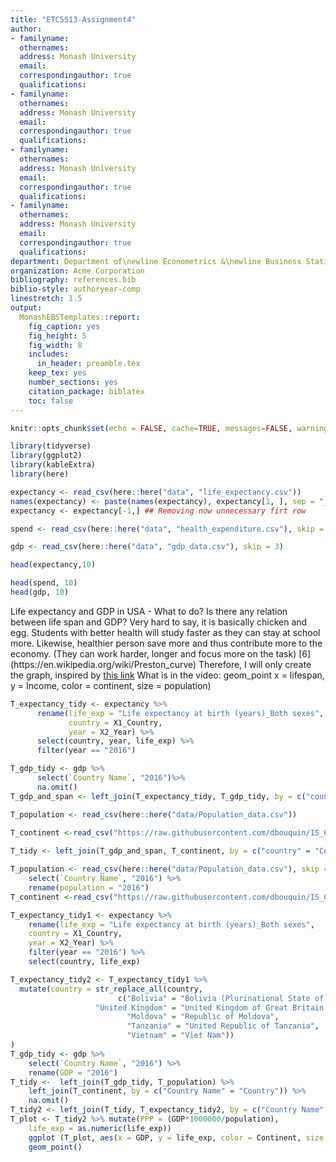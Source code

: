 ```yaml
---
title: "ETC5513-Assignment4"
author:
- familyname: 
  othernames: 
  address: Monash University
  email: 
  correspondingauthor: true
  qualifications:
- familyname: 
  othernames: 
  address: Monash University
  email: 
  correspondingauthor: true
  qualifications:
- familyname: 
  othernames: 
  address: Monash University
  email: 
  correspondingauthor: true
  qualifications:
- familyname: 
  othernames: 
  address: Monash University
  email: 
  correspondingauthor: true
  qualifications:
department: Department of\newline Econometrics &\newline Business Statistics
organization: Acme Corporation
bibliography: references.bib
biblio-style: authoryear-comp
linestretch: 1.5
output:
  MonashEBSTemplates::report:
    fig_caption: yes
    fig_height: 5
    fig_width: 8
    includes:
      in_header: preamble.tex
    keep_tex: yes
    number_sections: yes
    citation_package: biblatex
    toc: false
---
```


```r
knitr::opts_chunk$set(echo = FALSE, cache=TRUE, messages=FALSE, warning=FALSE, fig.pos = 'H')

library(tidyverse)
library(ggplot2)
library(kableExtra)
library(here)
```


```r
expectancy <- read_csv(here::here("data", "life_expectancy.csv"))
names(expectancy) <- paste(names(expectancy), expectancy[1, ], sep = "_") ## Merging first two header rows together to get row names
expectancy <- expectancy[-1,] ## Removing now unnecessary firt row

spend <- read_csv(here::here("data", "health_expenditure.csv"), skip = 1)

gdp <- read_csv(here::here("data", "gdp_data.csv"), skip = 3)

head(expectancy,10)

head(spend, 10)
head(gdp, 10)
```

 
\section*{Introduction}



\section*{Differences between men and women}



\section*{Differences betweetn countries}



\section*{Life expectancy at birth vs at 60}



\section*{Life expectancy and Gross Domestic Product}
Life expectancy and GDP in USA
- What to do?
Is there any relation between life span and GDP? Very hard to say, it is basically chicken and egg. Students with better health will study faster as they can stay at school more. Likewise, healthier person save more and thus contribute more to the economy. (They can work harder, longer and focus more on the task) [6] (https://en.wikipedia.org/wiki/Preston_curve)
Therefore, I will only create the graph, inspired by [this link](https://vimeo.com/113449763)
What is in the video:
geom_point x = lifespan, y = Income, color = continent, size = population) 

```r

T_expectancy_tidy <- expectancy %>%
      rename(life_exp = "Life expectancy at birth (years)_Both sexes",
             country = X1_Country,
             year = X2_Year) %>%
      select(country, year, life_exp) %>%
      filter(year == "2016")

T_gdp_tidy <- gdp %>%
      select(`Country Name`, "2016")%>%
      na.omit()
T_gdp_and_span <- left_join(T_expectancy_tidy, T_gdp_tidy, by = c("country" = "Country Name"))

T_population <- read_csv(here::here("data/Population_data.csv"))
  
T_continent <-read_csv("https://raw.githubusercontent.com/dbouquin/IS_608/master/NanosatDB_munging/Countries-Continents.csv")

T_tidy <- left_join(T_gdp_and_span, T_continent, by = c("country" = "Country"))

```


```r
T_population <- read_csv(here::here("data/Population_data.csv"), skip = 3) %>%
    select(`Country Name`, "2016") %>%
    rename(population = "2016")
T_continent <-read_csv("https://raw.githubusercontent.com/dbouquin/IS_608/master/NanosatDB_munging/Countries-Continents.csv")

T_expectancy_tidy1 <- expectancy %>%
    rename(life_exp = "Life expectancy at birth (years)_Both sexes",
    country = X1_Country,
    year = X2_Year) %>%
    filter(year == "2016") %>%
    select(country, life_exp)

T_expectancy_tidy2 <- T_expectancy_tidy1 %>% 
  mutate(country = str_replace_all(country,
                        c("Bolivia" = "Bolivia (Plurinational State of)",
                   "United Kingdom" = "United Kingdom of Great Britain and Northern Ireland",
                          "Moldova" = "Republic of Moldova",
                          "Tanzania" = "United Republic of Tanzania",
                          "Vietnam" = "Viet Nam"))
)
T_gdp_tidy <- gdp %>%
    select(`Country Name`, "2016") %>%
    rename(GDP = "2016")
T_tidy <-  left_join(T_gdp_tidy, T_population) %>%
    left_join(T_continent, by = c("Country Name" = "Country")) %>%
    na.omit()
T_tidy2 <- left_join(T_tidy, T_expectancy_tidy2, by = c("Country Name" = "country"))
T_plot <- T_tidy2 %>% mutate(PPP = (GDP*1000000/population),
    life_exp = as.numeric(life_exp))
    ggplot (T_plot, aes(x = GDP, y = life_exp, color = Continent, size = population)) +
    geom_point()

```